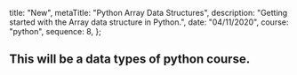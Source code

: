 
  title: "New",
  metaTitle: "Python Array Data Structures",
  description: "Getting started with the Array data structure in Python.",
  date: "04/11/2020",
  course: "python",
  sequence: 8,
};


## This will be a data types of python course.
